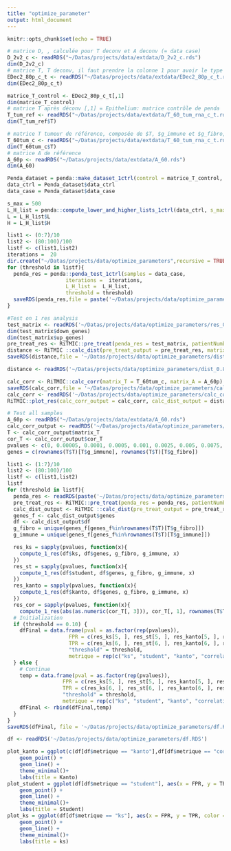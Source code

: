 ```yaml
---
title: "optimize_parameter"
output: html_document
---
```


```r
knitr::opts_chunk$set(echo = TRUE)
```

```r
# matrice D, , calculée pour T deconv et A deconv (= data case)
D_2v2_c <- readRDS("~/Datas/projects/data/extdata/D_2v2_c.rds")
dim(D_2v2_c)
# matrice T, T deconv, il faut prendre la colonne 1 pour avoir le type épi qui sert de data ctrl Penda
EDec2_80p_c_t <- readRDS("~/Datas/projects/data/extdata/EDec2_80p_c_t.rds")
dim(EDec2_80p_c_t)

matrice_T_control <- EDec2_80p_c_t[,1]
dim(matrice_T_control)
# matrice T après déconv [,1] = Epithelium: matrice contrôle de penda
T_tum_ref <- readRDS("~/Datas/projects/data/extdata/T_60_tum_rna_c_t.rds")
dim(T_tum_ref$T)

# matrice T tumeur de référence, composée de $T, $g_immune et $g_fibro, sert pour la vignette analyse_deconv
T_60tum_c <- readRDS("~/Datas/projects/data/extdata/T_60_tum_rna_c_t.rds")
dim(T_60tum_c$T)
# matrice A de référence 
A_60p <- readRDS("~/Datas/projects/data/extdata/A_60.rds")
dim(A_60)

```

```r
Penda_dataset = penda::make_dataset_1ctrl(control = matrice_T_control, data_case = D_2v2_c)
data_ctrl = Penda_dataset$data_ctrl
data_case = Penda_dataset$data_case

s_max = 500
L_H_list = penda::compute_lower_and_higher_lists_1ctrl(data_ctrl, s_max = s_max)
L = L_H_list$L
H = L_H_list$H

list1 <- (0:7)/10
list2 <- (80:100)/100
listf <- c(list1,list2)
iterations =  20
dir.create("~/Datas/projects/data/optimize_parameters",recursive = TRUE)
for (threshold in listf){
  penda_res = penda::penda_test_1ctrl(samples = data_case, 
                   iterations =  iterations, 
                   L_H_list =  L_H_list, 
                   threshold = threshold)
  saveRDS(penda_res,file = paste('~/Datas/projects/data/optimize_parameters/res_', threshold, '.RDS',sep=""))
}

```

```r
#Test on 1 res analysis 
test_matrix <- readRDS('~/Datas/projects/data/optimize_parameters/res_0.8.RDS')
dim(test_matrix$down_genes)
dim(test_matrix$up_genes)
pre_treat_res <- RiTMIC::pre_treat(penda_res = test_matrix, patientNumber=5)
distance <- RiTMIC ::calc_dist(pre_treat_output = pre_treat_res, matrix_A = A_60p)
saveRDS(distance,file = '~/Datas/projects/data/optimize_parameters/dist_0.8.RDS')

distance <- readRDS('~/Datas/projects/data/optimize_parameters/dist_0.8.RDS')

calc_corr <- RiTMIC::calc_corr(matrix_T = T_60tum_c, matrix_A = A_60p)
saveRDS(calc_corr,file = '~/Datas/projects/data/optimize_parameters/calc_corr')
calc_corr <- readRDS('~/Datas/projects/data/optimize_parameters/calc_corr')
RiTMIC::plot_res(calc_corr_output = calc_corr, calc_dist_output = distance, graph_title = "Test")

```

```r
# Test all samples
A_60p <- readRDS("~/Datas/projects/data/extdata/A_60.rds")
calc_corr_output <- readRDS('~/Datas/projects/data/optimize_parameters/pre_plot.RDS')
T <- calc_corr_output$matrix_T
cor_T <- calc_corr_output$cor_T
pvalues <- c(0, 0.00005, 0.0001, 0.0005, 0.001, 0.0025, 0.005, 0.0075, 0.01, 0.02, 0.03, 0.04, 0.05, 0.1, 0.15, 0.2, 0.25,  0.3, 0.35, 0.4, 0.45, 0.5, 0.55, 0.6, 0.65, 0.7, 0.75, 0.8, 0.85, 0.9, 0.95, 1)
genes = c(rownames(T$T)[T$g_immune], rownames(T$T)[T$g_fibro])

list1 <- (1:7)/10
list2 <- (80:100)/100
listf <- c(list1,list2)
listf
for (threshold in listf){
  penda_res <- readRDS(paste('~/Datas/projects/data/optimize_parameters/res_',threshold,'.RDS',sep=""))
  pre_treat_res <- RiTMIC::pre_treat(penda_res = penda_res, patientNumber=5)
  calc_dist_output <- RiTMIC ::calc_dist(pre_treat_output = pre_treat_res, matrix_A = A_60p)
  genes_f <- calc_dist_output$genes
  df <- calc_dist_output$df
  g_fibro = unique(genes_f[genes_f%in%rownames(T$T)[T$g_fibro]])
  g_immune = unique(genes_f[genes_f%in%rownames(T$T)[T$g_immune]])

  res_ks = sapply(pvalues, function(x){
    compute_1_res(df$ks, df$genes, g_fibro, g_immune, x)
  })
  res_st = sapply(pvalues, function(x){
    compute_1_res(df$student, df$genes, g_fibro, g_immune, x)
  })
  res_kanto = sapply(pvalues, function(x){
    compute_1_res(df$kanto, df$genes, g_fibro, g_immune, x)
  })
  res_cor = sapply(pvalues, function(x){
    compute_1_res(abs(as.numeric(cor_T[, 3])), cor_T[, 1], rownames(T$T)[T$g_fibro], rownames(T$T)[T$g_immune], x)})
  # Initialization
  if (threshold == 0.10) {
    dfFinal = data.frame(pval = as.factor(rep(pvalues)),
                    FPR = c(res_ks[5, ], res_st[5, ], res_kanto[5, ], res_cor[5, ]),
                    TPR = c(res_ks[6, ], res_st[6, ], res_kanto[6, ], res_cor[6, ]),
                    "threshold" = threshold,
                    metrique = rep(c("ks", "student", "kanto", "correlation"),each = length(pvalues)))
  } else {
    # Continue
    temp = data.frame(pval = as.factor(rep(pvalues)),
                  FPR = c(res_ks[5, ], res_st[5, ], res_kanto[5, ], res_cor[5, ]),
                  TPR = c(res_ks[6, ], res_st[6, ], res_kanto[6, ], res_cor[6, ]),
                  "threshold" = threshold,
                  metrique = rep(c("ks", "student", "kanto", "correlation"),each = length(pvalues)))
    dfFinal <- rbind(dfFinal,temp)
  }
}
saveRDS(dfFinal, file = '~/Datas/projects/data/optimize_parameters/df.RDS')
```
```r
df <- readRDS('~/Datas/projects/data/optimize_parameters/df.RDS')

plot_kanto = ggplot(c(df[df$metrique == "kanto"],df[df$metrique == "cor"][1,]), aes(x = FPR, y = TPR, color = "threshold")) +
    geom_point() + 
    geom_line() + 
    theme_minimal()+
    labs(title = Kanto)
plot_student = ggplot(df[df$metrique == "student"], aes(x = FPR, y = TPR, color = "threshold")) +
    geom_point() + 
    geom_line() + 
    theme_minimal()+
    labs(title = Student)
plot_ks = ggplot(df[df$metrique == "ks"], aes(x = FPR, y = TPR, color = "threshold")) +
    geom_point() + 
    geom_line() + 
    theme_minimal()+
    labs(title = ks)
```